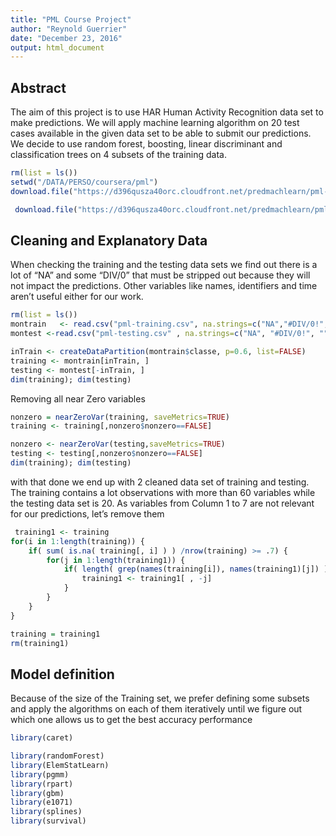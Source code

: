 ```yaml
---
title: "PML Course Project"
author: "Reynold Guerrier"
date: "December 23, 2016"
output: html_document
---
```

## Abstract
The aim of this project is to use HAR Human Activity Recognition data set to make predictions. We will apply machine learning algorithm on 20 test cases available in the given data set to be able to submit our predictions. We decide to use random forest, boosting, linear discriminant and classification trees on 4 subsets of the training data. 

```r
rm(list = ls())
setwd("/DATA/PERSO/coursera/pml")
download.file("https://d396qusza40orc.cloudfront.net/predmachlearn/pml-training.csv", destfile = "/DATA/PERSO/coursera/pml/pml-training.csv", method ="libcurl" )

 download.file("https://d396qusza40orc.cloudfront.net/predmachlearn/pml-testing.csv", destfile = "/DATA/PERSO/coursera/pml/pml-testing.csv", method = "libcurl")

```
## Cleaning and Explanatory Data
When checking the training and the testing data sets we find out there is a lot of "NA" and some "DIV/0" that must be stripped out because they will not impact the predictions. Other variables like names, identifiers and time aren't useful either  for our work. 


```r
rm(list = ls())
montrain   <- read.csv("pml-training.csv", na.strings=c("NA","#DIV/0!", ""))
montest <-read.csv("pml-testing.csv" , na.strings=c("NA", "#DIV/0!", ""))

```

```r
inTrain <- createDataPartition(montrain$classe, p=0.6, list=FALSE)
training <- montrain[inTrain, ]
testing <- montest[-inTrain, ]
dim(training); dim(testing)
``` 

Removing all near Zero variables

```r

nonzero = nearZeroVar(training, saveMetrics=TRUE)
training <- training[,nonzero$nonzero==FALSE]

nonzero <- nearZeroVar(testing,saveMetrics=TRUE)
testing <- testing[,nonzero$nonzero==FALSE]
dim(training); dim(testing)
```
 with that done we end up with 2 cleaned data set of training and testing. The training contains a lot observations with more than 60 variables while the testing data set is 20. As variables from Column 1 to 7 are not relevant for our predictions, let's remove them
 
```r
 training1 <- training
for(i in 1:length(training)) {
    if( sum( is.na( training[, i] ) ) /nrow(training) >= .7) {
        for(j in 1:length(training1)) {
            if( length( grep(names(training[i]), names(training1)[j]) ) == 1)  {
                training1 <- training1[ , -j]
            }   
        } 
    }
}

training = training1
rm(training1)
```

## Model definition
Because of the size of the Training set, we prefer defining some subsets and apply the algorithms on each of them iteratively until we figure out which one allows us to get the best accuracy performance

```r
library(caret) 

library(randomForest)
library(ElemStatLearn) 
library(pgmm) 
library(rpart) 
library(gbm) 
library(e1071) 
library(splines) 
library(survival) 

```


 
 
 